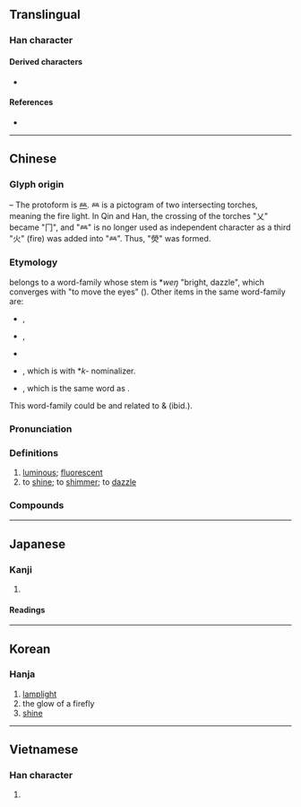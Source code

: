 {{also|荧}}
{{character info}}
==Translingual==

===Han character===
{{Han char|rn=86|rad=火|as=10|sn=14|four=99809|canj=FFBF,XFFBF|ids=⿱𤇾火}}

====Derived characters====
* {{l|mul|[[濙]]([[𣸨]]) [[藀]] [[𡂋]] [[𧓌]] [[𧭓]] [[𰟭]]}}

====References====
* {{Han ref|kx=0679.210|dkj=19304|dj=1091.070|hdz=32225.020|uh=7192|ud=29074|bh=BAB7|bd=47799}}

----

==Chinese==
{{zh-forms|s=荧}}

===Glyph origin===
{{Han etym}}
{{liushu|p}} – The protoform is [[𤇾]]. 𤇾 is a pictogram of two intersecting torches, meaning the fire light. In Qin and Han, the crossing of the torches "乂" became "冂", and "𤇾" is no longer used as independent character as a third "火" (fire) was added into "𤇾". Thus, "熒" was formed.

===Etymology===
{{och-l|熒|tr=wêŋ}} belongs to a word-family whose stem is *''weŋ'' "bright, dazzle", which converges with {{och-l|瞬|tr=*win}} "to move the eyes" ({{zh-ref|Schuessler, 2007}}). Other items in the same word-family are:

*{{och-l|眩|tr=wîn(s)?|troubled sight, deluded, deceive}},
*{{och-l|炫|tr=wîns|bright, dazzle, show off}},
*{{och-l|瑩|tr=wreŋ|bright, color of jade > kind of gem}}
*{{och-l|熲|tr=kwêŋʔ|light, flame, blaze}}, which is {{och-l|熒|tr=wêŋ}} with *''k-'' nominalizer.
*{{och-l|榮|tr=wreŋ|flower > flowering, prosperity > glory}}, which is the same word as {{och-l|熒|tr=wêŋ}}.

This word-family could be {{inh|zh|sit-pro|-}} and related to {{cog|lus|ven}} & {{m|lus|veng||to be open; to be unobstructed by trees, clouds, etc; to be clear; to be free of clouds; to be bright (as weather)}} (ibid.).

===Pronunciation===
{{zh-pron
|m=yíng
|c=jing4
|mn=êng
|mc=y
|oc=y
|ma=
|cat=n,v,a
}}

===Definitions===
{{zh-hanzi}}

# [[luminous]]; [[fluorescent]]
# to [[shine]]; to [[shimmer]]; to [[dazzle]]

===Compounds===
{{zh-der|熒光|熒光燈|熒光筆|熒光板|熒光棒|熒光屏|熒惑|熒煌|熒熒|熒燎|熒光粉|燈燭熒煌|燈盞熒熒|熒幕廣告|熒屏|瀅熒|金碧熒煌}}

----

==Japanese==

===Kanji===
{{ja-kanji|grade=|rs=火10}}

# {{alternative form of|ja|螢}} {{gloss|[[luminous]], [[fluorescent]]}}

====Readings====
{{ja-readings
|goon=ぎょう<ぎやう
|kanon=けい<けい<くゑい
|kun=ほたる-
}}

----

==Korean==

===Hanja===
{{ko-hanja|hangeul=형|eumhun=|rv=hyeong|mr=hyŏng|y=hyeng}}

# [[lamplight]]
# the glow of a firefly
# [[shine]]

----

==Vietnamese==

===Han character===
{{vi-readings|reading=huỳnh|rs=火10}}

# {{rfdef|vi|sort=火10}}